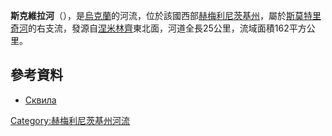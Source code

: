 '''斯克維拉河'''（{{lang-uk|Сквила}}），是[[烏克蘭|烏克蘭]]的河流，位於該國西部[[赫梅利尼茨基州|赫梅利尼茨基州]]，屬於[[斯莫特里奇河|斯莫特里奇河]]的右支流，發源自[[涅米林齊_(戈羅多克區)|涅米林齊]]東北面，河道全長25公里，流域面積162平方公里。

==參考資料==
*[https://web.archive.org/web/20160324180453/http://vodgosp.km.ua/water-resources.php Сквила]

{{DEFAULTSORT:Сквила}}
[[Category:赫梅利尼茨基州河流|Category:赫梅利尼茨基州河流]]


{{Ukraine-river-stub}}